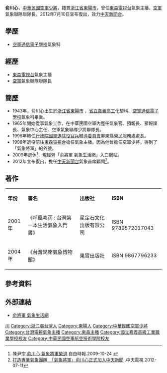 {{主播資訊
| 主播頭銜     = [[中天新聞台|中天新聞台]]氣象首席顧問
| 主播姓名     = 俞川心
| 主播出生年分 = 
| 主播出生日期 = {{birth_date_and_age|1943|8|10}}
| 主播逝世年分 = 
| 主播逝世日期 = 
| 主播照片檔案 = Replace this image male.svg
| 主播照片尺寸 = 200px
| 主播照片圖說 = 
| 國籍         = {{ROC}}
| 籍貫         = [[浙江省_(中華民國)|浙江]][[東陽|東陽]]
| 出生地       = {{ROC}}[[浙江省_(中華民國)|浙江省]][[東陽縣|東陽縣]]
| 逝世地       = 
| 最高學歷     = [[空軍航空技術學院|空軍通信電子學校]]氣象科
| 綽號         = 氣象將軍
| 婚姻狀況     = 已婚
| 官方網站     = http://www.starlife.com.tw/index.php
| 備註         = 
|}}
'''俞川心'''{{BD|1943年|8月10日|catIdx=Y俞}}，[[中華民國空軍|中華民國空軍]][[少將|少將]]，籍貫[[浙江省|浙江省]][[東陽市|東陽市]]，曾任[[東森電視台|東森電視台]]氣象主播、[[中華民國空軍|空軍]]氣象聯隊聯隊長。2012年7月10日宣布復出，效力[[中天新聞台|中天新聞台]]。

==學歷==
*[[空軍航空技術學院|空軍通信電子學校]]氣象科

==經歷==
*[[東森電視台|東森電視台]]氣象主播
*[[中華民國空軍|空軍]]氣象聯隊聯隊長

==簡歷==
*1943年，俞川心出生於[[浙江省|浙江省]][[東陽市|東陽市]] ，[[國立嘉義高級工業職業學校|省立嘉義高工]]化驗科、[[空軍航空技術學院|空軍通信電子學校]]氣象科畢業。
*1965年開始從事氣象工作，在中華民國空軍內歷任氣象官、預報長、預報課長、氣象中心主任、空軍氣象聯隊少將聯隊長。
*1996年轉任[[行政院國軍退除役官兵輔導委員會|行政院國軍退除役官兵輔導委員會]]屏東縣榮民服務處處長。
*1998年退役前往[[東森電視台|東森電視台]]擔任氣象主播。因為他曾擔任空軍少將，得到了「氣象將軍」的外號。
*2009年退休<ref>陳尹宗.[http://www.libertytimes.com.tw/2009/new/oct/24/today-show7.htm 俞川心 氣象將軍榮退].自由時報.2009-10-24 {{Wayback|url=http://www.libertytimes.com.tw/2009/new/oct/24/today-show7.htm |date=20120615235356 }}</ref>，現經營「俞將軍 氣象生活網」入口網站。
*2012年宣布復出，擔任[[中天新聞台|中天新聞台]]氣象首席顧問<ref>[http://blog.ctitv.com.tw/ctitv/archive/2012/07/11/9785.aspx 打造專業氣象團隊　「氣象將軍」俞川心正式加入中天新聞] {{Wayback|url=http://blog.ctitv.com.tw/ctitv/archive/2012/07/11/9785.aspx |date=20121123012803 }}.中天電視.2012-07-11</ref>。

==著作==
{|class="wikitable"
|- align=center
|'''年份'''||'''書名'''||'''出版社'''||'''ISBN'''
|-
|2001年||《呼風喚雨 : 台灣第一本生活氣象入門書》||星定石文化出版有限公司||ISBN 9789572017043
|-
|2004年||《台灣是座氣象博物館》||果實出版社||ISBN 9867796233
|}

==參考資料==
<references/>

==外部連結==
* [https://web.archive.org/web/20111222181434/http://www.starlife.com.tw/index.php 俞將軍 氣象生活網]

[[Category:俞姓|川]]
[[Category:浙江裔台灣人|Category:浙江裔台灣人]]
[[Category:東陽人|Category:東陽人]]
[[Category:中華民國空軍少將|Category:中華民國空軍少將]]
[[Category:台灣電視氣象主播|Category:台灣電視氣象主播]]
[[Category:東森主播|Category:東森主播]]
[[Category:國立嘉義高級工業職業學校校友|Category:國立嘉義高級工業職業學校校友]]
[[Category:中華民國空軍航空技術學院校友|Category:中華民國空軍航空技術學院校友]]